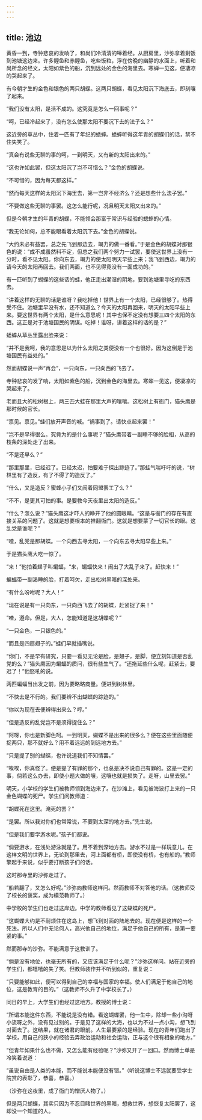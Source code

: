 ```yaml
---
---
---
```

title: 池边
---



黄昏一到，寺钟悲哀的发响了，和尚们冷清清的唪着经。从厨房里，沙弥拿着剩饭到池塘这边来。许多鲤鱼和赤鲤鱼，吃些饭粒，浮在傍晚的幽静的水面上，听着和尚所念的经文，太阳如紫色的船，沉到远处的金色的海里去。寒蝉一见这，便凄凉的哭起来了。

有今朝才生的金色和银色的两只胡蝶。这两只胡蝶，看见太阳沉下海底去，即刻嚷了起来。

“我们没有太阳，是活不成的。这究竟是怎么一回事呢？”

“呵，已经冷起来了，没有怎么使那太阳不要沉下去的法子么？”

这近旁的草丛中，住着一匹有了年纪的蟋蟀。蟋蟀听得这年青的胡蝶们的话，禁不住失笑了。

“真会有说些无聊的事的呵，一到明天，又有新的太阳出来的。”

“这也许如此罢，但这太阳沉了岂不可惜么？”金色的胡蝶说。

“不可惜的，因为每天都这样。”

“然而每天这样的太阳沉下海里去，第一岂非不经济么？还是想些什么法子罢。”

“不要做这些无聊的事罢。这怎么能行呢，况且明天太阳又出来的。”

但是今朝才生的年青的胡蝶，不能领会那富于常识与经验的蟋蟀的心情。

“我无论如何，总不能眼看着太阳沉下去。”金色的胡蝶说。

“大约未必有益罢，总之先飞到那边去，竭力的做一番看。”于是金色的胡蝶对那银色的说：“成不成虽然料不定，但总之我们两个努力一试罢，要使这世界上没有一分时，看不见太阳。你向东去，竭力的使太阳明天早些上来；我飞到西边，竭力的请今天的太阳再回去。我们两面，也不见得竟没有一面成功的。”

有一匹听到了蝴蝶的这些话的蛙，他正走出潮湿的阴地，要到池塘里寻吃的东西去。

“讲着这样的无聊的话是谁呀？我吃掉他！世界上有一个太阳，已经很够了。热得受不住。池塘里早没有水，还不知道么？今天的太阳再回来，明天的太阳早些上来。要这世界有两个太阳，是什么意思呢！其中也保不定没有想要三四个太阳的东西。这正是对于池塘国民的阴谋。吃掉！谁呀，讲着这样的话的是？”

蟋蟀从草丛里露出脸来说：

“并不是我呵，我的意思是以为什么太阳之类便没有一个也很好。因为这倒是于池塘国民有益处的。”

然而胡蝶说一声“再会”，一只向东，一只向西的飞去了。

寺钟悲哀的发了响，太阳如紫色的船，沉到金色的海里去。寒蝉一见这，便凄凉的哭起来了。

老而且大的松树根上，两三匹大蛙在那里大声的嚷嚷。这松树上有衙门，猫头鹰是那时候的官长。

“禀见。禀见。”蛙们放开声音的喊。“祸事到了。请快点起来罢！”

“岂不是早得很么。究竟为的是什么事呢？”猫头鹰带着一副睡不够的脸相，从高的枝条的深处走了出来。

“不是还早么？”

“那里那里，已经迟了。已经太迟，怕要难于探出踪迹了。”那蛙气喘吁吁的说，“树林里有了造反，有了不得了的造反了。”

“什么，又是造反？蜜蜂小子们又闹着同盟罢工了么？”

“不不，是更其可怕的事。是要教今天夜里出太阳的造反。”

“什么？怎么说？”猫头鹰这才吓人的睁开了他的圆眼睛。“这是与衙门的存在有直接关系的问题了。这就是想要根本的推翻衙门。这就是想要蒙了一切官长的眼。这乱党是谁呢？”

“喳，乱党是那胡蝶。一个向西去寻太阳，一个向东去寻太阳早些上来。”

于是猫头鹰大吃一惊了。

“来！”他拍着翅子叫蝙蝠，“来，蝙蝠快来！闹出了大乱子来了。赶快来！”

蝙蝠带一副渴睡的脸，打着呵欠，走出松树黑暗的深处来。

“有什么吩咐呢？大人！”

“现在说是有一只向东，一只向西飞去了的胡蝶，赶紧捉了来！”

“喳，遵命。但是，大人，怎能知道是这胡蝶呢？”

“一只金色，一只银色的。”

“而且是四扇翅子的。”蛙们早就插嘴说。

“你们，不是早有研究，只要一看见无论是脸，是翅子，是脚，便立刻知道是否乱党的么？”猫头鹰因为蝙蝠的质问，很有些生气了。“还拖延些什么呢，赶紧去，要迟了！”他怒吼的说。

两匹蝙蝠当出发之前，因为要略略商量。便进到树林里。

“不快去是不行的。我们要辨不出蝴蝶的踪迹的。”

“你以为现在去便辨得出来么？哼。”

“但是造反的乱党岂不是须得捉住么？”

“阿呀，你也是新脚色呵。一到明天，蝴蝶不是出来的很多么？便在这些里面随便捉两只，那不就好么？用不着远远的到远地方去。”

“只是提了别的蝴蝶，也许说道我们不知情罢。”

“唉唉，你真怪了。便是提了有罪的那个，也总是决不说自己有罪的。这是一定的事，倘若这么办去，即使小题大做的嚷，这嚷也就是损失了。走呀，山里去罢。”

明天，小学校的学生们被教师领到海边来了。在沙滩上，看见被海波打上来的一只金色蝴蝶的死尸。学生们问教师道：

“胡蝶死在这里。淹死的罢？”

“是罢。所以我对你们也常常说，不要到太深的地方去。”先生说。

“但是我们要学游水呢。”孩子们都说。

“倘要游水，在浅处游泳就是了。用不着到深地方去。游水不过是一样玩意儿。在这样文明的世界上，无论到那里去，河上面都有桥，即使没有桥，也有船的。”教师擎起手来说，似乎要打断孩子们的话。

这时那寺里的沙弥走过了。

“船若翻了，又怎么好呢。”沙弥向教师这样问。然而教师不对答他的话。（这教师受了校长的褒奖，成为模范教师了。）

中学校的学生们也走过这岸边。中学的教师看见了这蝴蝶的死尸。

“这蝴蝶大约是不耐烦住在这岛上，想飞到对面的陆地去的。现在便是这样的一个死法。所以人们中无论何人，高兴他自己的地位，满足于他自己的所有，是第一要紧的事。”

然而那寺的沙弥。不能满意于这教训了。

“倘是没有地位，也毫无所有的，又应该满足于什么呢？”沙弥这样问。站在近旁的学生们，都嘻嘻的失了笑。但教师装作并不听到似的，重复说：

“只要能够如此，便可以得到自己的幸福与国家的幸福。使人们满足于他自己的地位，这是教育的目的。”（这教师不久升了中学校长了。）

同日的早上，大学生们也经过这地方。教授的博士说：

“所谓本能这件东西，不能说是没有错。看这蝴蝶罢，他一生中，除却一些小沟呀小流呀之外，没有见过别的。于是见了这样的大海，也以为不过一点小沟，想飞到对面去了。这结果，就在诸君的眼前。人生最要紧的是经验。现在的青年们跑出了学校，用自己的狭小的经验去弄政治运动和社会运动，正与这个很有相象的地方。”

“但青年如果什么也不做，又怎么能有经验呢？”沙弥又开了一回口。然而博士单是冷笑着说道：

“虽说自由是人类的本能，而不能说本能便没有错。”（听说这博士不远就要受学士院赏的表彰了，恭喜，恭喜。）

（沙弥在这夜里，成了衙门的憎厌人物了。）

但是两只蝴蝶，其实只因为不忍目睹世界的黑暗，想救世界，想恢复太阳罢了，这却没一个知道的人。